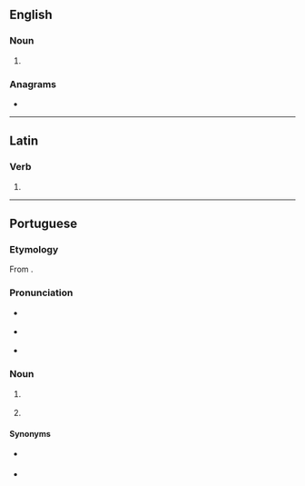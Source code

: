==English==

===Noun===
{{en-noun}}

# {{obsolete spelling of|en|boat}}

===Anagrams===
* {{anagrams|en|a=abeot|Beato|Tae Bo|TaeBo}}

----

==Latin==

===Verb===
{{la-verb-form|boāte}}

# {{inflection of|la|boō||2|p|pres|actv|impr}}

----

==Portuguese==

===Etymology===
From {{etyl|fr|pt}} {{m|fr|boîte||nightclub|lit=box}}.

===Pronunciation===
* {{a|Paulista}} {{IPA|pt|/bo.ˈa.tʃi/}}
* {{a|South Brazil}} {{IPA|pt|/bo.ˈa.te/}}
* {{a|Carioca}} {{IPA|pt|/bo.ˈatʃ/}}

===Noun===
{{pt-noun|f|s}}

# {{l|en|nightclub}} {{gloss|establishment that is open late at night}}
# {{l|en|discotheque}} {{gloss|a dance hall / club / party place}}

====Synonyms====
* {{sense|nightclub}} {{l|pt|clube noturno}}
* {{sense|discotheque}} {{l|pt|discoteca}}